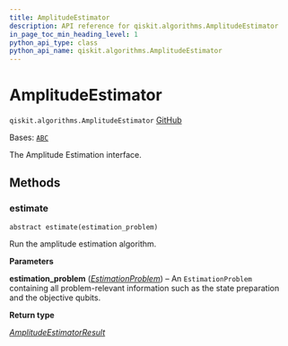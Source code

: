 ```yaml
---
title: AmplitudeEstimator
description: API reference for qiskit.algorithms.AmplitudeEstimator
in_page_toc_min_heading_level: 1
python_api_type: class
python_api_name: qiskit.algorithms.AmplitudeEstimator
---
```


# AmplitudeEstimator

<span id="qiskit.algorithms.AmplitudeEstimator" />

`qiskit.algorithms.AmplitudeEstimator` [GitHub](https://github.com/qiskit/qiskit/tree/stable/0.46/qiskit/algorithms/amplitude_estimators/amplitude_estimator.py "view source code")

Bases: [`ABC`](https://docs.python.org/3/library/abc.html#abc.ABC "(in Python v3.12)")

The Amplitude Estimation interface.

## Methods

### estimate

<span id="qiskit.algorithms.AmplitudeEstimator.estimate" />

`abstract estimate(estimation_problem)`

Run the amplitude estimation algorithm.

**Parameters**

**estimation\_problem** ([*EstimationProblem*](qiskit.algorithms.EstimationProblem "qiskit.algorithms.amplitude_estimators.estimation_problem.EstimationProblem")) – An `EstimationProblem` containing all problem-relevant information such as the state preparation and the objective qubits.

**Return type**

[*AmplitudeEstimatorResult*](qiskit.algorithms.AmplitudeEstimatorResult "qiskit.algorithms.amplitude_estimators.amplitude_estimator.AmplitudeEstimatorResult")

